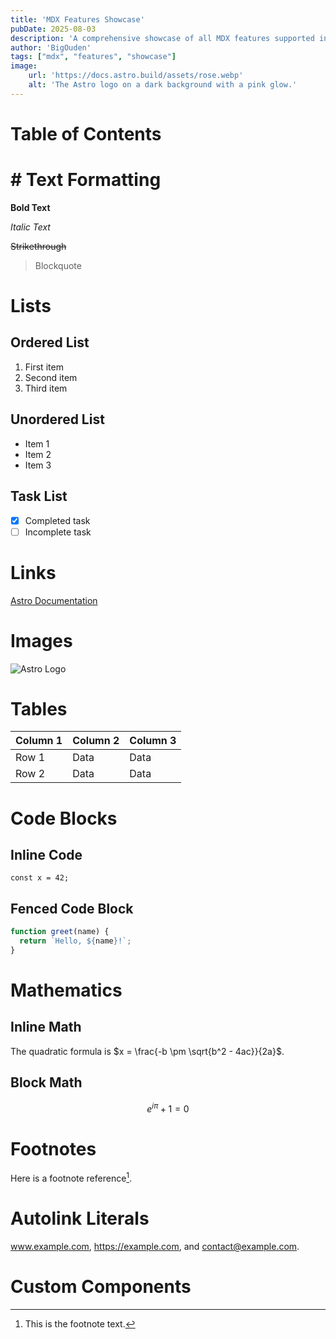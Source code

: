 ```yaml
---
title: 'MDX Features Showcase'
pubDate: 2025-08-03
description: 'A comprehensive showcase of all MDX features supported in this blog.'
author: 'BigOuden'
tags: ["mdx", "features", "showcase"]
image:
    url: 'https://docs.astro.build/assets/rose.webp'
    alt: 'The Astro logo on a dark background with a pink glow.'
---
```



# Table of Contents


# # Text Formatting

**Bold Text**

*Italic Text*

~~Strikethrough~~

> Blockquote

# Lists

## Ordered List

1. First item
2. Second item
3. Third item

## Unordered List

- Item 1
- Item 2
- Item 3

## Task List

- [x] Completed task
- [ ] Incomplete task

# Links

[Astro Documentation](https://docs.astro.build)

# Images

![Astro Logo](https://docs.astro.build/assets/rose.webp)

# Tables

| Column 1 | Column 2 | Column 3 |
|----------|----------|----------|
| Row 1    | Data     | Data     |
| Row 2    | Data     | Data     |

# Code Blocks

## Inline Code

`const x = 42;`

## Fenced Code Block

```javascript
function greet(name) {
  return `Hello, ${name}!`;
}
```

# Mathematics

## Inline Math

The quadratic formula is $x = \frac{-b \pm \sqrt{b^2 - 4ac}}{2a}$.

## Block Math

$$
e^{i\pi} + 1 = 0
$$

# Footnotes

Here is a footnote reference[^1].

[^1]: This is the footnote text.

# Autolink Literals

www.example.com, https://example.com, and contact@example.com.

# Custom Components

<Breadcrumbs />

